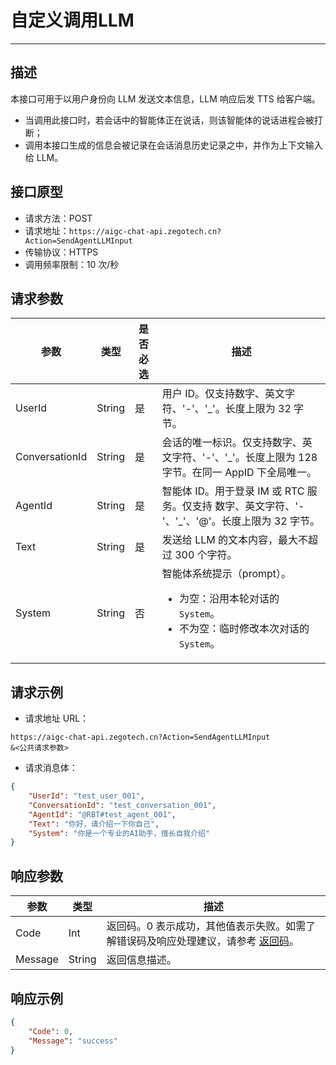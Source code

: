 # 自定义调用LLM
---

##  描述

本接口可用于以用户身份向 LLM 发送文本信息，LLM 响应后发 TTS 给客户端。
- 当调用此接口时，若会话中的智能体正在说话，则该智能体的说话进程会被打断；
- 调用本接口生成的信息会被记录在会话消息历史记录之中，并作为上下文输入给 LLM。

## 接口原型

- 请求方法：POST
- 请求地址：`https://aigc-chat-api.zegotech.cn?Action=SendAgentLLMInput`
- 传输协议：HTTPS
- 调用频率限制：10 次/秒
## 请求参数

| 参数 | 类型 | 是否必选 | 描述 |
|------|------|---------|------|
| UserId           | String | 是    | 用户 ID。仅支持数字、英文字符、'-'、'_'。长度上限为 32 字节。                              |
| ConversationId   | String | 是    | 会话的唯一标识。仅支持数字、英文字符、'-'、'_'。长度上限为 128 字节。在同一 AppID 下全局唯一。           |
| AgentId | String | 是 | 智能体 ID。用于登录 IM 或 RTC 服务。仅支持 数字、英文字符、'-'、'_'、'@'。长度上限为 32 字节。                              |
| Text | String | 是 | 发送给 LLM 的文本内容，最大不超过 300 个字符。 |
| System | String | 否 | 智能体系统提示（prompt）。<ul><li>为空：沿用本轮对话的 `System`。</li><li>不为空：临时修改本次对话的 `System`。</li></ul> |

## 请求示例

- 请求地址 URL：

```https
https://aigc-chat-api.zegotech.cn?Action=SendAgentLLMInput
&<公共请求参数>
```

- 请求消息体：

```json
{
    "UserId": "test_user_001",
    "ConversationId": "test_conversation_001",
    "AgentId": "@RBT#test_agent_001",
    "Text": "你好，请介绍一下你自己",
    "System": "你是一个专业的AI助手，擅长自我介绍"
}
```

## 响应参数

| 参数 | 类型 | 描述 |
|------|------|------|
| Code | Int | 返回码。0 表示成功，其他值表示失败。如需了解错误码及响应处理建议，请参考 [返回码](./../Return%20codes.mdx)。 |
| Message | String | 返回信息描述。 |

## 响应示例

```json
{
    "Code": 0,
    "Message": "success"
}
```

